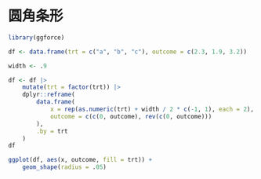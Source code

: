 # 圆角条形

```r
library(ggforce)

df <- data.frame(trt = c("a", "b", "c"), outcome = c(2.3, 1.9, 3.2))

width <- .9

df <- df |>
    mutate(trt = factor(trt)) |>
    dplyr::reframe(
        data.frame(
            x = rep(as.numeric(trt) + width / 2 * c(-1, 1), each = 2), # 指定条形图四个角的坐标
            outcome = c(c(0, outcome), rev(c(0, outcome)))
        ),
        .by = trt
    )
df

ggplot(df, aes(x, outcome, fill = trt)) +
    geom_shape(radius = .05) 
```
